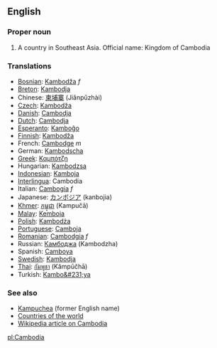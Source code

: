 ==English==

===Proper noun===

# A country in Southeast Asia. Official name: Kingdom of Cambodia


===Translations===
*[[Bosnian]]: [[Kambodža]] ''f''
*[[Breton]]: [[Kambodja]]
*Chinese: [[柬埔寨]] (Jiǎnpǔzhài)
*[[Czech]]: [[Kambodža]]
*[[Danish]]: [[Cambodja]]
*[[Dutch]]: [[Cambodja]]
*[[Esperanto]]: [[Kamboĝo]]
*[[Finnish]]: [[Kambodža]]
*French: [[Cambodge]] ''m''
*German: [[Kambodscha]]
*[[Greek]]: [[Καμπότζη]]
*Hungarian: [[Kambodzsa]]
*[[Indonesian]]: [[Kamboja]]
*[[Interlingua]]: Cambodia
*Italian: [[Cambogia]] ''f''
*Japanese: [[カンボジア]] (kanbojia)
*[[Khmer]]: [[កម្ពុជា]] (Kampučā)
*[[Malay]]: [[Kemboja]]
*[[Polish]]: [[Kambodża]]
*[[Portuguese]]: [[Camboja]]
*[[Romanian]]: [[Cambodgia]] ''f''
*Russian: [[Камбоджа]] (Kambodzha)
*Spanish: [[Camboya]]
*[[Swedish]]: [[Kambodja]]
*[[Thai]]: [[กัมพูชา]] (Kâmpūčhā)
*Turkish: [[Kambo&#231;ya]]

===See also===
*[[Kampuchea]] (former English name)
*[[Countries of the world]]
*[[w:Cambodia|Wikipedia article on Cambodia]]

[[pl:Cambodia]]